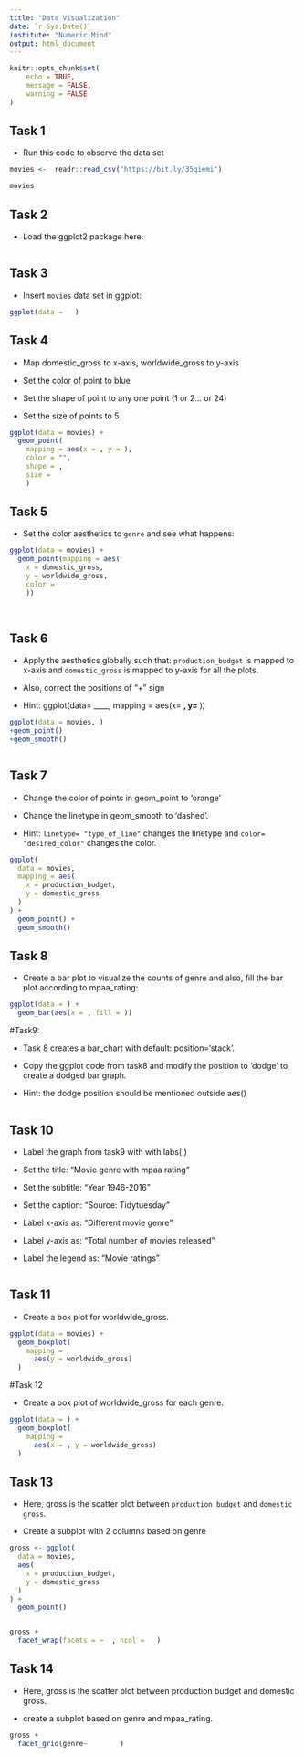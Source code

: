 ```yaml
---
title: "Data Visualization"
date: `r Sys.Date()`
institute: "Numeric Mind"
output: html_document
---
```


```r
knitr::opts_chunk$set(
	echo = TRUE,
	message = FALSE,
	warning = FALSE
)
```

## Task 1

- Run this code to observe the data set

```r
movies <-  readr::read_csv("https://bit.ly/35qiemi")

movies

```

## Task 2

- Load the ggplot2 package here:

```r


```

## Task 3

- Insert `movies` data set in ggplot:

```r

ggplot(data =   )

```

## Task 4

- Map domestic_gross to x-axis, worldwide_gross to y-axis

- Set the color of point to blue

- Set the shape of point to any one point (1 or 2... or 24)

- Set the size of points to 5

```r

ggplot(data = movies) +
  geom_point(
    mapping = aes(x = , y = ),
    color = "",
    shape = ,
    size =
    )
```

## Task 5

- Set the color aesthetics to `genre` and see what happens:


```r

ggplot(data = movies) +
  geom_point(mapping = aes(
    x = domestic_gross,
    y = worldwide_gross,
    color =
    ))
             
              
```

## Task 6

- Apply the aesthetics globally such that:
 `production_budget` is mapped to x-axis and
 `domestic_gross` is mapped to y-axis for all the plots.

- Also, correct the positions of "+" sign

- Hint: ggplot(data= ____, mapping = aes(x= __, y= __))

```r

ggplot(data = movies, )
+geom_point()
+geom_smooth()



```

## Task 7

- Change the color of points in geom_point to 'orange'

- Change the linetype in geom_smooth to 'dashed'.

- Hint: 
   `linetype= "type_of_line"` changes the linetype and 
   `color= "desired_color"` changes the color.

```r
ggplot(
  data = movies,
  mapping = aes(
    x = production_budget,
    y = domestic_gross
  )
) +
  geom_point() +
  geom_smooth()

```

## Task 8

- Create a bar plot to visualize the counts of genre and also, 
  fill the bar plot according to mpaa_rating:

```r
ggplot(data = ) +
  geom_bar(aes(x = , fill = ))
```

#Task9:

- Task 8 creates a bar_chart with default: position='stack'.

- Copy the ggplot code from task8 and modify the position to      'dodge' to create a dodged bar graph.

- Hint: the dodge position should be mentioned outside aes()

```r



```

## Task 10

- Label the graph from task9 with with labs(   )

- Set the title: "Movie genre with mpaa rating"

- Set the subtitle: "Year 1946-2016"

- Set the caption: "Source: Tidytuesday"

- Label x-axis as: "Different movie genre"

- Label y-axis as: "Total number of movies released"

- Label the legend as: "Movie ratings"

```r









```

## Task 11

- Create a box plot for worldwide_gross.

```r

ggplot(data = movies) +
  geom_boxplot(
    mapping =
      aes(y = worldwide_gross)
  )

```

#Task 12

- Create a box plot of worldwide_gross for each genre.

```r

ggplot(data = ) +
  geom_boxplot(
    mapping =
      aes(x = , y = worldwide_gross)
  )
```

## Task 13

- Here, gross is the scatter plot between 
  `production budget` and `domestic gross`.
  
- Create a subplot with 2 columns based on genre

```r
gross <- ggplot(
  data = movies,
  aes(
    x = production_budget,
    y = domestic_gross
  )
) +
  geom_point()


gross + 
  facet_wrap(facets = ~  , ncol =   )

```

## Task 14

- Here, gross is the scatter plot between production budget and domestic gross.

- create a subplot based on genre and mpaa_rating.

```r

gross +
  facet_grid(genre~        )


```

